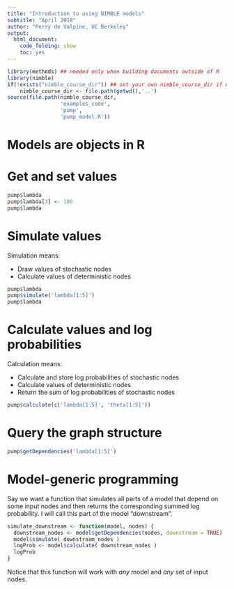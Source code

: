 ```yaml
---
title: "Introduction to using NIMBLE models"
subtitle: "April 2018"
author: "Perry de Valpine, UC Berkeley"
output:
  html_document:
    code_folding: show
    toc: yes
---
```


```r
library(methods) ## needed only when building documents outside of R
library(nimble)
if(!exists("nimble_course_dir")) ## set your own nimble_course_dir if needed
    nimble_course_dir <- file.path(getwd(),'..')
source(file.path(nimble_course_dir,
                 'examples_code',
                 'pump',
                 'pump_model.R'))
```

# Models are objects in R

# Get and set values

```r
pump$lambda
pump$lambda[3] <- 100
pump$lambda
```

# Simulate values

Simulation means:

* Draw values of stochastic nodes
* Calculate values of deterministic nodes

```r
pump$lambda
pump$simulate('lambda[1:5]')
pump$lambda
```

# Calculate values and log probabilities 

Calculation means:

* Calculate and store log probabilities of stochastic nodes
* Calculate values of deterministic nodes
* Return the sum of log probabilities of stochastic nodes

```r
pump$calculate(c('lambda[1:5]', 'theta[1:5]'))
```

# Query the graph structure

```r
pump$getDependencies('lambda[1:5]')
```

# Model-generic programming

Say we want a function that simulates all parts of a model that depend on some input nodes and then returns the corresponding summed log probability.  I will call this part of the model "downstream".

```r
simulate_downstream <- function(model, nodes) {
  downstream_nodes <- model$getDependencies(nodes, downstream = TRUE)
  model$simulate( downstream_nodes )
  logProb <- model$calculate( downstream_nodes )
  logProb
}
```
Notice that this function will work with *any* model and *any* set of input nodes.